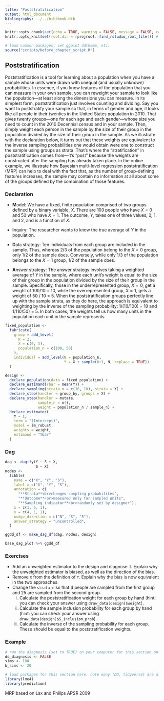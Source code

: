 ```yaml
---
title: "Poststratification"
output: html_document
bibliography: ../../bib/book.bib 
---
```


<!-- note do_bookdown is set in index.rmd, so we know if you're running just this .Rmd or compiling the book-->
```r
knitr::opts_chunk$set(echo = TRUE, warning = FALSE, message = FALSE, cache = FALSE, fig.width = 7, fig.height = 5)
knitr::opts_knit$set(root.dir = rprojroot::find_rstudio_root_file()) # files are all relative to RStudio project home
```

```r
# load common packages, set ggplot ddtheme, etc.
source("scripts/before_chapter_script.R")
```

<!-- start post here, do not edit above -->

## Poststratification

Poststratification is a tool for learning about a population when you have a sample whose units were drawn with unequal (and usually unknown) probabilities. In essence, if you know features of the population that you can measure in your own sample, you can reweight your sample to look like the population---at least along the dimensions you can measure. In its simplest form, poststratification just involves counting and dividing. Say you want to poststratify your sample so that, in terms of gender and age, it looks like all people in their twenties in the United States population in 2010. That gives twenty groups---one for each age and each gender---whose size you need to count in the 2010 Decennial census and in your sample. Then, simply weight each person in the sample by the size of their group in the population divided by the size of their group in the sample. As we illustrate with the declaration below, it turns out that these weights are equivalent to the inverse sampling probabilities one would obtain were one to construct the sample using groups as strata. That's where the "stratification" in poststratification comes from---it's "post" because the weights are constructed after the sampling has already taken place. In the online example, we illustrate how Bayesian multi-level regression poststratification (MRP) can help to deal with the fact that, as the number of group-defining features increases, the sample may contain no information at all about some of the groups defined by the combination of those features.

### Declaration

<!-- 
JC comment: Original declaration doesn't have correlation between X and Y so this design works even if the estimator is just an intercept. Once I added the correlation, the design was biased. Don't quite understand the demeaning approach (doesn't appear to be using any population-level info?) so have just opted for a more conventional approach to poststratification that reweights to the population proportions. Have also called this poststratification since we are now only using MRP in the extended example. 

```r
fixed_population <- declare_population(N = 500, 
                                       X = sample(c("A", "B", "C"), N, replace = TRUE),
                                       Y = sample(1:7, N, replace = TRUE))()

design <- 
  declare_population(data = fixed_population) + 
  declare_estimand(Ybar = mean(Y)) + 
  declare_sampling(strata_prob = c(0.2, 0.1, 0.3), strata = X) + 
  declare_step(B_demeaned = (X == "B") - mean(X == "B"),
               C_demeaned = (X == "C") - mean(X == "C"), mutate) + 
  declare_estimator(Y ~ B_demeaned + C_demeaned, term = "(Intercept)", model = lm_robust, estimand = "Ybar")
```

-->

- **M**odel: We have a fixed, finite population comprised of two groups defined by a binary variable, $X$. There are 100 people who have $X = 0$ and 50 who have $X = 1$. The outcome, $Y$, takes one of three values, 0, 1, and 2, and is a function of $X$. 

- **I**nquiry: The researcher wants to know the true average of $Y$ in the population.

- **D**ata strategy: Ten individuals from each group are included in the sample. Thus, whereas 2/3 of the population belong to the $X = 0$ group, only 1/2 of the sample does. Conversely, while only 1/3 of the population belongs to the $X = 1$ group, 1/2 of the sample does.

- **A**nswer strategy: The answer strategy involves taking a weighted average of $Y$ in the sample, where each unit's weight is equal to the size of their group in the population divided by the size of their group in the sample. Specifically, those in the underrepresented group, $X = 0$, get a weight of 100/10 = 10, while the overrepresented group, $X = 1$, gets a weight of 50 / 10 = 5. When the poststratification groups perfectly line up with the sample strata, as they do here, the approach is equivalent to weighting by the inverse of the sampling probability: 1/(10/100) = 10 and 1/(10/50) = 5. In both cases, the weights tell us how many units in the population each unit in the sample represents. 

```r
fixed_population <-
  fabricate(
    group = add_level(
      N = 2,
      X = c(0, 1),
      population_n = c(100, 50)
    ),
    individual = add_level(N = population_n,
                           Y = X + sample(0:1, N, replace = TRUE))
  )

design <-
  declare_population(data = fixed_population) +
  declare_estimand(Ybar = mean(Y)) +
  declare_sampling(strata_n = c(10, 10), strata = X) +
  declare_step(handler = group_by, groups = X) +
  declare_step(handler = mutate,
               sample_n = n(),
               weight = population_n / sample_n) +
  declare_estimator(
    Y ~ 1,
    term = "(Intercept)",
    model = lm_robust,
    weights = weight,
    estimand = "Ybar"
  )
```

### Dag

```r
dag <- dagify(Y ~ S + X,
              S ~ X)
nodes <-
  tibble(
    name = c("X", "Y", "S"),
    label = c("X", "Y", "S"),
    annotation = c(
      "**Strata**<br>changes sampling probabilites",
      "**Outcome**<br>measured only for sampled units",
      "**Sampling indicator**<br>randomly set by designer"),
    x = c(1, 5, 1),
    y = c(4, 1, 1),
    nudge_direction = c("N", "S", "S"),
    answer_strategy = "uncontrolled",
  ) 

ggdd_df <- make_dag_df(dag, nodes, design)

base_dag_plot %+% ggdd_df
```

### Exercises

- Add an unweighted estimator to the design and diagnose it. Explain why the unweighted estimator is biased, as well as the direction of the bias.
- Remove `X` from the definition of `Y`. Explain why the bias is now equivalent in the two approaches.
- Change the `strata_n` so that 4 people are sampled from the first group and 25 are sampled from the second group. 
  i. Calculate the poststratification weight for each group by hand (hint: you can check your answer using `draw_data(design)$weight`).
  ii. Calculate the sample inclusion probability for each group by hand (hint: you can check your answer using `draw_data(design)$S_inclusion_prob`). 
  iii. Calculate the inverse of the sampling probability for each group. These should be equal to the poststratification weights.

### Example


<!-- make sure to rename the section title below -->

```r
# run the diagnosis (set to TRUE) on your computer for this section only before pushing to Github. no diagnosis will ever take place on github.
do_diagnosis <- FALSE
sims <- 100
b_sims <- 20
```

```r
# load packages for this section here. note many (DD, tidyverse) are already available, see scripts/package-list.R
library(lme4)
library(prediction)
```

MRP based on Lax and Philips APSR 2009

<!-- ```{r, echo = FALSE} -->
<!-- delaware_senate_districts_df <- read_rds("data/delaware.RDS") -->
<!-- kable(head(delaware_senate_districts_df)) -->
<!-- ``` -->

<!-- ```{r, eval = FALSE} -->

<!-- # US population -->
<!-- delaware_population_df <- fabricate( -->
<!--   data = delaware_senate_districts_df, -->
<!--   individuals = add_level( -->
<!--     N = population_size, -->
<!--     race_white = rbinom(N, 1, prob = prop_white), -->
<!--     race_black = rbinom(N, 1, prob = prop_black), -->
<!--     race_asian = rbinom(N, 1, prob = prop_black), -->
<!--     race_hispanic_other = rbinom(N, 1, prob = prop_hispanic_other), -->
<!--     pid_republican = rbinom(N, 1, prob = prop_republican), -->
<!--     pid_democrat = rbinom(N, 1, prob = prop_democrat) -->
<!--   ) -->
<!-- ) %>%  -->
<!--   select(-starts_with("prop_"), -population_size) -->

<!-- # population weights for MRP -->
<!-- mrp_weights <- delaware_population_df %>% -->
<!--   group_by(district, race_white, race_black, race_asian, race_hispanic_other, pid_republican, pid_democrat) %>%  -->
<!--   summarize(n_cell = n()) %>%  -->
<!--   group_by(district) %>%  -->
<!--   mutate(proportion_cell = n_cell/sum(n_cell)) %>%  -->
<!--   select(-n_cell) %>%  -->
<!--   ungroup  -->

<!-- delaware_population_df <- mrp_weights %>%  -->
<!--   select(district, proportion_cell) %>%  -->
<!--   right_join(delaware_population_df) -->

<!-- # Lax and Philips APSR 2009 -->
<!-- # Policies are coded dichotomously, 1 for the progay policy and 0 otherwise: Adoption (9 states allow second-parent adoption in all jurisdictions) -->

<!-- design <- -->
<!--   declare_population( -->
<!--     data = delaware_population_df,  -->

<!--     districts = modify_level(district_effect = rnorm(N)), -->

<!--     individuals = modify_level( -->
<!--       noise = rnorm(N, mean = district_effect), -->
<!--       policy_support = rbinom(N, 1, prob = pnorm( -->
<!--         0.25 + 0.2 * race_white - 0.1 * race_black - 0.2 * race_hispanic_other -  -->
<!--           0.1 * pid_democrat + 0.15 * pid_republican + noise)) -->
<!--     ) -->
<!--   ) +  -->

<!--   declare_estimand(handler = function(data) { -->
<!--     data %>% -->
<!--       group_by(district) %>% -->
<!--       summarize(estimand = mean(policy_support)) %>% -->
<!--       ungroup %>%  -->
<!--       mutate(estimand_label = "mean_policy_support") -->
<!--   }) + -->

<!--   declare_sampling(n = 500) + -->

<!--   declare_estimator(handler = tidy_estimator(function(data) { -->
<!--     data %>% -->
<!--       group_by(district) %>% -->
<!--       summarize(estimate = mean(policy_support)) -->
<!--   }), label = "strata_means", estimand = "mean_policy_support") +  -->

<!--   # this estimator owes code to https://timmastny.rbind.io/blog/multilevel-mrp-tidybayes-brms-stan/ -->
<!--   declare_estimator(handler = tidy_estimator(function(data) { -->

<!--     model_fit <- glmer( -->
<!--       formula = policy_support ~ race_white + race_black + race_asian + race_hispanic_other + -->
<!--         pid_democrat + pid_republican + (1 | district), -->
<!--       data = data, family = binomial(link = "logit")) -->

<!--     data %>% -->
<!--       mutate( -->
<!--         support_predicted = -->
<!--           prediction(model_fit, data = ., allow.new.levels = TRUE, type = "response"), -->
<!--         support_predicted_weighted = support_predicted * proportion_cell -->
<!--       ) %>% -->
<!--       group_by(district) %>% -->
<!--       summarize(estimate = sum(support_predicted_weighted)) -->

<!--   }), label = "mrp_mle", estimand = "mean_policy_support") -->

<!-- dat <- draw_data(design) -->

<!-- draw_estimates(design) -->

<!-- sims <- simulate_design(design, sims = 3) -->

<!-- diag <- diagnose_design(design, sims = 100, diagnosands = declare_diagnosands(bias = mean(estimate - estimand)), add_grouping_variables = "state") -->
<!-- ``` -->







